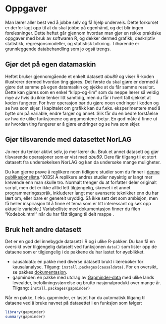 # Oppgaver 

Man lærer aller best ved å jobbe selv og få hjelp underveis. Dette forkurset er derfor lagt opp til at du skal jobbe på egenhånd, og det blir ingen forelesninger. 
Dette heftet går gjennom hvordan man gjør en rekke praktiske oppgaver med bruk av softwaren R, og dekker dermed grafikk, deskriptiv statistikk, regresjonsmodeller, og  statistisk tolkning. Tilhørende er grunnleggende databehandling som jo også trengs. 



## Gjør det på egen datamaskin
Heftet bruker gjennomgående et enkelt datasett *abu89* og viser R-koden illustrerer dermed hvordan ting gjøres. Det første du skal gjøre er dermed å gjøre det samme på egen datamaskin og sjekke at du får samme resultat. Dette kan gjøres som en enkel "klipp-og-lim" som du neppe lærer så veldig mye av hvis du ikke tenker litt samtidig, men du får i hvert fall sjekket at koden fungerer. For hver operasjon bør du gjøre noen endringer i koden og se hva som skjer. I kapittelet om grafikk kan du f.eks. eksperimentere med å bytte om på variable, endre farger og annet. Slik får du en bedre forståelse av hva de ulike funksjonene og argumentene betyr. En god måte å finne ut av hvordan ting fungerer er å gjøre endringer og se hva som skjer. 


## Gjør tilsvarende med datasettet NorLAG
Jo mer du tenker aktivt selv, jo mer lærer du. Bruk et annet datasett og gjør tilsvarende operasjoner som er vist med *abu89*. Dere får tilgang til et stort datasett fra undersøkelsen NorLAG og kan da undersøke mange muligheter. 

Du kan gjerne prøve å replikere noen tidligere studier som du finner i [denne publikasjonslista](https://norlag.nsd.no/publications).^(OBS! Å replikere andres studier nøyaktig er langt mer krevende enn man skulle tro. Normalt trenger du at forfatter deler originalt script, men det er ikke alltid lett tilgjengelig, skrevet i et annet programmeringsspråk, inkluderer langt mer avanserte teknikker enn du har lært om, eller bare er generelt uryddig. Så ikke sett det som ambisjon, men få heller inspirasjon til å finne et tema som er litt interessant og søk opp aktuelle variable.)  Variabelliste med dokumentasjon finner du filen "Kodebok.html" når du har fått tilgang til delt mappe . 


## Bruk helt andre datasett
Det er en god del innebygde datasett i R og i ulike R-pakker. Du kan få en oversikt over tilgjengelig datasett ved funksjonen `data()` som lister opp de dataene som er tilgjengelig i de pakkene du har lastet for øyeblikket. 

* causaldata: en pakke med diverse datasett brukt i lærebøker for kausalanalyse. Tilgang: `install.packages(causaldata)`. For en oversikt, se pakkes [dokumentasjon](https://cran.r-project.org/web/packages/causaldata/causaldata.pdf).
* gapminder: en pakke med utdrag av [Gapminder-data](https://www.gapminder.org/data/) med ulike lands levealder, befolkningsstørrelse og brutto nasjonalprodukt over mange år. Tilgang: `install.packages(gapminder)`

Når en pakke, f.eks. gapminder, er lastet har du automatisk tilgang til dataene ved å bruke navnet på datasettet i en funksjon som følger:   

```r
library(gapminder)
summary(gapminder)

```



